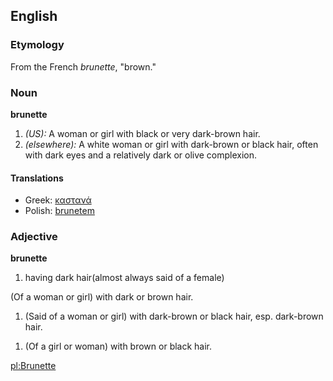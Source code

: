 ==English==

===Etymology===
From the French ''brunette'', "brown."  {{F}}

===Noun===
'''brunette'''
#''(US):'' A woman or girl with black or very dark-brown hair.
#''(elsewhere):'' A white woman or girl with dark-brown or black hair, often with dark eyes and a relatively dark or olive complexion.

====Translations====
*Greek: [[καστανά]]
*Polish: [[brunetem]]

===Adjective===
'''brunette'''
#having dark hair(almost always said of a female)
(Of a woman or girl) with dark or brown hair.

#(Said of a woman or girl) with dark-brown or black hair, esp. dark-brown hair.

#(Of a girl or woman) with brown or black hair.
[[pl:Brunette]]